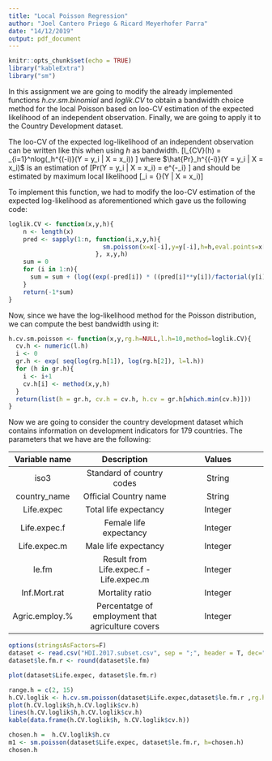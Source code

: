 ---
title: "Local Poisson Regression"
author: "Joel Cantero Priego & Ricard Meyerhofer Parra"
date: "14/12/2019"
output: pdf_document
---

```{r setup, include=FALSE}
knitr::opts_chunk$set(echo = TRUE)
library("kableExtra")
library("sm")
```

\section{Introduction}
In this assignment we are going to modify the already implemented functions $h.cv.sm.binomial$ and $loglik.CV$ to obtain a bandwidth choice method for the local Poisson based on loo-CV estimation of the expected likelihood of an independent observation.  Finally, we are going to apply it to the Country Development dataset.

\section{Bandwidth Choice for Local Possion Regression}
The loo-CV of the expected log-likelihood of an independent observation can be written like this when using $h$ as bandwidth.
\[l_{CV}(h) = \frac{1}{n}\sum_{i=1}^nlog(\hat{Pr}_h^{(-i)}(Y = y_i | X = x_i)) \]
where $\hat{Pr}_h^{(-i)}(Y = y_i | X = x_i)$ is an estimation of 
\[Pr(Y = y_i | X = x_i) = e^{-\lambda_i} \frac{\lambda_i^{y_i}}{y_i!} \]
and should be estimated by maximum local likelihood 
\[\lambda_i = {\rm I\!E}(Y | X = x_i)\]


To implement this function, we had to modify the loo-CV estimation of the expected log-likelihood as aforementioned which gave us the following code:

```{r}
loglik.CV <- function(x,y,h){
    n <- length(x)
    pred <- sapply(1:n, function(i,x,y,h){
                          sm.poisson(x=x[-i],y=y[-i],h=h,eval.points=x[i],display="none")$estimate
                        }, x,y,h)
    sum = 0
    for (i in 1:n){
      sum = sum + (log((exp(-pred[i]) * ((pred[i]**y[i])/factorial(y[i])))))/n
    }
    return(-1*sum)
}
```

Now, since we have the log-likelihood method for the Poisson distribution, we can compute the best bandwidth using it:
```{r}
h.cv.sm.poisson <- function(x,y,rg.h=NULL,l.h=10,method=loglik.CV){
  cv.h <- numeric(l.h)
  i <- 0
  gr.h <- exp( seq(log(rg.h[1]), log(rg.h[2]), l=l.h))
  for (h in gr.h){
    i <- i+1
    cv.h[i] <- method(x,y,h)
  }
  return(list(h = gr.h, cv.h = cv.h, h.cv = gr.h[which.min(cv.h)]))
}
```

\section{Local Poisson regression for the Country Development Dataset}

Now we are going to consider the country development dataset which contains information on development indicators for 179 countries. The parameters that we have are the following:

Variable name         | Description                          | Values
:--------------:|:-------------------------------------:|:-------------------------------------:
iso3| Standard of country codes | String |
country_name| Official Country name |	String |
Life.expec| Total life expectancy | Integer |
Life.expec.f| Female life expectancy | Integer |
Life.expec.m| Male life expectancy	| Integer |
le.fm| Result from Life.expec.f - Life.expec.m	| Integer |
Inf.Mort.rat|  Mortality ratio | Integer |
Agric.employ.%| Percentatge of employment that agriculture covers | Integer |


```{r}
options(stringsAsFactors=F)
dataset <- read.csv("HDI.2017.subset.csv", sep = ";", header = T, dec=",")
dataset$le.fm.r <- round(dataset$le.fm)
```

```{r}
plot(dataset$Life.expec, dataset$le.fm.r)
```

```{r}
range.h = c(2, 15)
h.CV.loglik <- h.cv.sm.poisson(dataset$Life.expec,dataset$le.fm.r ,rg.h=range.h, method=loglik.CV)
plot(h.CV.loglik$h,h.CV.loglik$cv.h)
lines(h.CV.loglik$h,h.CV.loglik$cv.h)
kable(data.frame(h.CV.loglik$h, h.CV.loglik$cv.h))
```

```{r}
chosen.h =  h.CV.loglik$h.cv
m1 <- sm.poisson(dataset$Life.expec, dataset$le.fm.r, h=chosen.h)
chosen.h
```